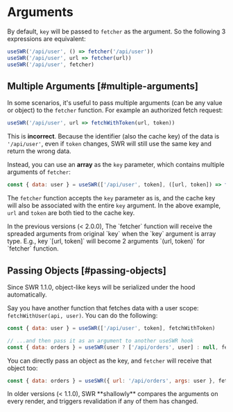 # Arguments

By default, `key` will be passed to `fetcher` as the argument. So the following 3 expressions are equivalent:

```js
useSWR('/api/user', () => fetcher('/api/user'))
useSWR('/api/user', url => fetcher(url))
useSWR('/api/user', fetcher)
```

## Multiple Arguments [#multiple-arguments]

In some scenarios, it's useful to pass multiple arguments (can be any value or object) to the `fetcher` function. 
For example an authorized fetch request:

```js
useSWR('/api/user', url => fetchWithToken(url, token))
```

This is **incorrect**. Because the identifier (also the cache key) of the data is `'/api/user'`, 
even if `token` changes, SWR will still use the same key and return the wrong data. 

Instead, you can use an **array** as the `key` parameter, which contains multiple arguments of `fetcher`:

```js
const { data: user } = useSWR(['/api/user', token], ([url, token]) => fetchWithToken(url, token))
```

The `fetcher` function accepts the `key` parameter as is, and the cache key will also be associated with the entire `key` argument. In the above example, `url` and `token` are both tied to the cache key.

<Callout emoji="⚠️">
  In the previous versions (< 2.0.0), The `fetcher` function will receive the spreaded arguments from original `key` when the `key` argument is array type. E.g., key `[url, token]` will become 2 arguments `(url, token)` for `fetcher` function.
</Callout>


## Passing Objects [#passing-objects]


<Callout>
  Since SWR 1.1.0, object-like keys will be serialized under the hood automatically. 
</Callout>
  
Say you have another function that fetches data with a user scope: `fetchWithUser(api, user)`. You can do the following:

```js
const { data: user } = useSWR(['/api/user', token], fetchWithToken)

// ...and then pass it as an argument to another useSWR hook
const { data: orders } = useSWR(user ? ['/api/orders', user] : null, fetchWithUser)
```

You can directly pass an object as the key, and `fetcher` will receive that object too:

```js
const { data: orders } = useSWR({ url: '/api/orders', args: user }, fetcher)
```

<Callout emoji="⚠️">
  In older versions (< 1.1.0), SWR **shallowly** compares the arguments on every render, and triggers revalidation if any of them has changed. 
</Callout>
